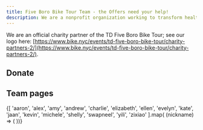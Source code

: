 ```yaml
---
title: Five Boro Bike Tour Team - the Offers need your help!
description: We are a nonprofit organization working to transform healthcare access and efficiency globally using open-source artificial intelligence (AI) solutions
---
```


We are an official charity partner of the TD Five Boro Bike Tour; see our logo here: [https://www.bike.nyc/events/td-five-boro-bike-tour/charity-partners-2/](https://www.bike.nyc/events/td-five-boro-bike-tour/charity-partners-2/).

## Donate


<DonateRow />

## Team pages


<Cards>
    {[
        'aaron',
        'alex',
        'amy',
        'andrew',
        'charlie',
        'elizabeth',
        'ellen',
        'evelyn',
        'kate',
        'jaan',
        'kevin',
        'michele',
        'shelly',
        'swapneel',
        'yili',
        'zixiao'
    ].map( (nickname) => (
        <Card
            arrow
            title={nickname}
            href={`/five-boro/${nickname}`}
        >
        </Card>
    ))}
</Cards>